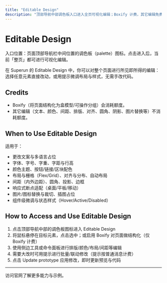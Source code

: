 ```yaml
---
title: "Editable Design"
description: "顶部导航中部调色板入口进入全页可视化编辑；Boxify 计费，其它编辑免费"
---
```


# Editable Design

入口位置：页面顶部导航栏中间位置的调色板（palette）图标。点击进入后，当前「整页」都可进行可视化编辑。

在 Superun 的 Editable Design 中，你可以对整个页面进行所见即所得的编辑：选择任意元素直接改动，或用提示微调布局与样式，无需手改代码。


## Credits

- Boxify（将页面结构化为盒模型/可操作分组）会消耗额度。
- 其它编辑（文本、颜色、间距、排版、对齐、圆角、阴影、图片替换等）不消耗额度。

## When to Use Editable Design

适用于：
- 更改文案与多语言占位
- 字体、字号、字重、字距与行高
- 颜色主题、按钮/链接/区块配色
- 布局与栅格（Flex/Grid）、对齐与分布、自动布局
- 间距（内外边距）、圆角、投影、边框
- 响应式断点适配（桌面/平板/移动）
- 图片/图标替换与裁切、插图占位
- 组件级微调与状态样式（Hover/Active/Disabled）

## How to Access and Use Editable Design

1. 点击顶部导航中部的调色板图标进入 Editable Design
2. 将鼠标悬停在目标元素，点击选中；或启用 Boxify 对页面做结构化（仅 Boxify 计费）
3. 使用侧边工具或命令面板进行排版/颜色/布局/间距等编辑
4. 需要大改时可用提示进行批量/联动修改（提示按普通消息计费）
5. 点击 Update prototype 应用修改，即时更新预览与代码


---

<Card title="Superun 官网" icon="globe" href="https://superun.ai/web" horizontal>
  访问官网了解更多能力与示例。
</Card>



